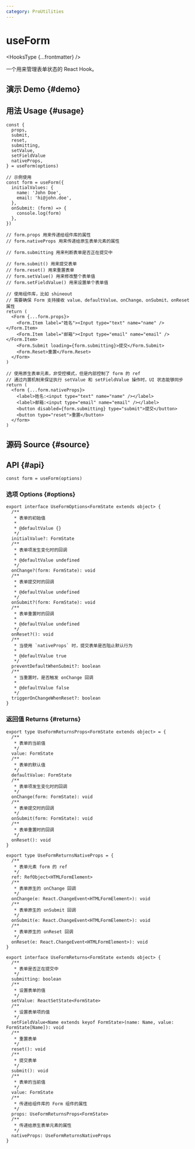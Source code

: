 ```yaml
---
category: ProUtilities
---
```


# useForm


<HooksType {...frontmatter} />

一个用来管理表单状态的 React Hook。

## 演示 Demo \{#demo}


<App />

## 用法 Usage \{#usage}

```tsx
const {
  props,
  submit,
  reset,
  submitting,
  setValue,
  setFieldValue
  nativeProps,
} = useForm(options)

// 示例使用
const form = useForm({
  initialValues: {
    name: 'John Doe',
    email: 'hi@john.doe',
  },
  onSubmit: (form) => {
    console.log(form)
  },
})

// form.props 用来传递给组件库的属性
// form.nativeProps 用来传递给原生表单元素的属性

// form.submitting 用来判断表单是否正在提交中

// form.submit() 用来提交表单
// form.reset() 用来重置表单
// form.setValue() 用来修改整个表单值
// form.setFieldValue() 用来设置单个表单值

// 使用组件库，比如 shineout
// 需要确保 Form 支持接收 value、defaultValue、onChange、onSubmit、onReset 属性
return (
  <Form {...form.props}>
    <Form.Item label="姓名"><Input type="text" name="name" /></Form.Item>
    <Form.Item label="邮箱"><Input type="email" name="email" /></Form.Item>
    <Form.Submit loading={form.submitting}>提交</Form.Submit>
    <Form.Reset>重置</Form.Reset>
  </Form>
)

// 使用原生表单元素，非受控模式，但是内部控制了 form 的 ref
// 通过内置机制来保证执行 setValue 和 setFieldValue 操作时，UI 状态能够同步
return (
  <form {...form.nativeProps}>
    <label>姓名:<input type="text" name="name" /></label>
    <label>邮箱:<input type="email" name="email" /></label>
    <button disabled={form.submitting} type="submit">提交</button>
    <button type="reset">重置</button>
  </form>
)
```

## 源码 Source \{#source}


<Source />

## API \{#api}

```tsx
const form = useForm(options)
```

### 选项 Options \{#options}

```tsx
export interface UseFormOptions<FormState extends object> {
  /**
   * 表单的初始值
   *
   * @defaultValue {}
   */
  initialValue?: FormState
  /**
   * 表单项发生变化时的回调
   *
   * @defaultValue undefined
   */
  onChange?(form: FormState): void
  /**
   * 表单提交时的回调
   *
   * @defaultValue undefined
   */
  onSubmit?(form: FormState): void
  /**
   * 表单重置时的回调
   *
   * @defaultValue undefined
   */
  onReset?(): void
  /**
   * 当使用 `nativeProps` 时，提交表单是否阻止默认行为
   *
   * @defaultValue true
   */
  preventDefaultWhenSubmit?: boolean
  /**
   * 当重置时，是否触发 onChange 回调
   *
   * @defaultValue false
   */
  triggerOnChangeWhenReset?: boolean
}
```

### 返回值 Returns \{#returns}

```tsx
export type UseFormReturnsProps<FormState extends object> = {
  /**
   * 表单的当前值
   */
  value: FormState
  /**
   * 表单的默认值
   */
  defaultValue: FormState
  /**
   * 表单项发生变化时的回调
   */
  onChange(form: FormState): void
  /**
   * 表单提交时的回调
   */
  onSubmit(form: FormState): void
  /**
   * 表单重置时的回调
   */
  onReset(): void
}

export type UseFormReturnsNativeProps = {
  /**
   * 表单元素 form 的 ref
   */
  ref: RefObject<HTMLFormElement>
  /**
   * 表单原生的 onChange 回调
   */
  onChange(e: React.ChangeEvent<HTMLFormElement>): void
  /**
   * 表单原生的 onSubmit 回调
   */
  onSubmit(e: React.ChangeEvent<HTMLFormElement>): void
  /**
   * 表单原生的 onReset 回调
   */
  onReset(e: React.ChangeEvent<HTMLFormElement>): void
}

export interface UseFormReturns<FormState extends object> {
  /**
   * 表单是否正在提交中
   */
  submitting: boolean
  /**
   * 设置表单的值
   */
  setValue: ReactSetState<FormState>
  /**
   * 设置表单项的值
   */
  setFieldValue<Name extends keyof FormState>(name: Name, value: FormState[Name]): void
  /**
   * 重置表单
   */
  reset(): void
  /**
   * 提交表单
   */
  submit(): void
  /**
   * 表单的当前值
   */
  value: FormState
  /**
   * 传递给组件库的 Form 组件的属性
   */
  props: UseFormReturnsProps<FormState>
  /**
   * 传递给原生表单元素的属性
   */
  nativeProps: UseFormReturnsNativeProps
}
```
